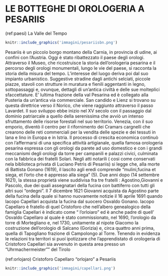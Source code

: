 # LE BOTTEGHE DI OROLOGERIA A PESARIIS

(ref:paesi) La Valle del Tempo

```r
knitr::include_graphics('immagini/pesariisbn.png')
```

Pesariis è un piccolo borgo montano della Carnia, in provincia di udine, ai confini con l'Austria. Oggi è stato ribattezzato il paese degli orologi. Attraverso il Museo, che ricostruisce la storia dell'orologeria pesarina e il percorso degli orologi monumentali, lungo le vie del paese, si racconta la storia della misura del tempo. L’interesse del luogo deriva poi dal suo impianto urbanistico. Suggestive stradine dagli antichi selciati, piccole piazze, stavoli con strutture in muratura e fienili aggentanti in legno, sottopassaggi e, ovunque, dettagli di un’antica civiltà e delle sue molteplici sfaccettature. E’ lultima frazione della val Pesarina ed è collegato alla Pusteria da un'antica via commerciale. San candido e Lienz si trovano su questa direttrice verso il Norico, che viene raggiunto attraverso il passo Lavardet. Il suo sviluppo ebbe inizio nel XV secolo con il passaggio dal dominio patriarcale a quello della serenissima che avviò un intenso sfruttamento delle risorse forestali nel suo territorio. Venezia, con il suo emporio, diventò il centro per il rifornimento dei Cramars cargnelli che crearono delle reti commerciali per la vendita delle spezie e dei tessuti in lana e lino in Europa e in Istria. Il processo di crescita economica continuò con l'affermarsi di una specifica attività artigianale, quella famosa orologeria pesarina espressa con gli orologi da parete ad uso domestico e con i grandi meccanismi degli orologi da torre per campanili e palazzi civici, culminata con la fabbrica dei fratelli Solari. 
Negli atti notarili ( cosi come conservati nela biblioteca privata di Luciano Petris di Pesariis) si legge che, alla morte di Battista Gonano (1619), il lascito agli eredi comprende “mulini,fucina et siega, et l’orto che è appresso alla siega” (5). Due anni dopo (14 settembre 1621), la stessa proprietà viene suddivisa fra tre fratelli : Agostino,Giovanni e Pascolo, due dei quali assegnatari della fucina con battiferro con tutti gli altri suoi “ordegni”. 
Il 7 dicembre 1621 Giovanni acquista da Agostino parte della fucina della quale si hanno nuovamente notizie il 16 aprile 1691 quando Iacopo Capellari acquista la fucina dal suocero Osvaldo Gonano. 
Iacopo Capellaro è fratello di quel Cristoforo che nell'albero genealogico della famiglia Capellari è indicato come “ l’orloiaro” ed è anche padre di quell’ Osvaldo Capellaro al quale è stato commissionato, nel 1690, l’orologio da torre di Mortegliano e, nel 1730, unitamente al nipote Giacomo la costruzione dell’orologio di Salcano (Gorizia) e, circa quattro anni prima, quella di Tapogliano frazione di Campolongo al Torre. Tenendo in evidenza le relazioni tra territori si puoí ipotizzare che l’apprendistato di orologeria di Cristoforo Capellari sia avvenuto in questa area presso un "Uhrmachermeister"" del Tirolo





(ref:orlojaro) Cristoforo Capellaro "orlojaro" a Pesariis

```r
knitr::include_graphics('immagini/capellari.png')
```





